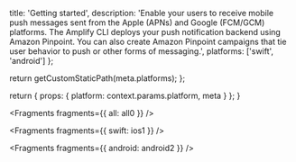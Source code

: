 
  title: 'Getting started',
  description:
    'Enable your users to receive mobile push messages sent from the Apple (APNs) and Google (FCM/GCM) platforms. The Amplify CLI deploys your push notification backend using Amazon Pinpoint. You can also create Amazon Pinpoint campaigns that tie user behavior to push or other forms of messaging.',
  platforms: ['swift', 'android']
};

  return getCustomStaticPath(meta.platforms);
};

  return {
    props: {
      platform: context.params.platform,
      meta
    }
  };
}


<Fragments fragments={{ all: all0 }} />


<Fragments fragments={{ swift: ios1 }} />


<Fragments fragments={{ android: android2 }} />
